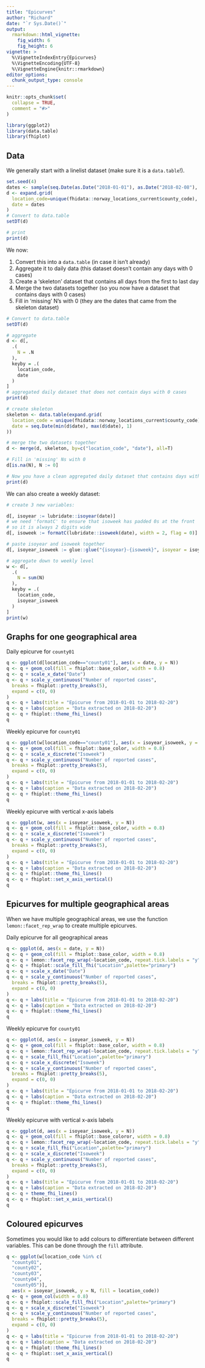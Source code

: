 ```yaml
---
title: "Epicurves"
author: "Richard"
date: "`r Sys.Date()`"
output:
  rmarkdown::html_vignette:
    fig_width: 6
    fig_height: 6
vignette: >
  %\VignetteIndexEntry{Epicurves}
  %\VignetteEncoding{UTF-8}
  %\VignetteEngine{knitr::rmarkdown}
editor_options: 
  chunk_output_type: console
---
```


```r
knitr::opts_chunk$set(
  collapse = TRUE,
  comment = "#>"
)
```

```r
library(ggplot2)
library(data.table)
library(fhiplot)
```

## Data

We generally start with a linelist dataset (make sure it is a `data.table`!).

```r
set.seed(4)
dates <- sample(seq.Date(as.Date("2018-01-01"), as.Date("2018-02-08"), 1), 20000, replace = T)
d <- expand.grid(
  location_code=unique(fhidata::norway_locations_current$county_code),
  date = dates
)
# Convert to data.table
setDT(d)

# print
print(d)
```

We now:

1. Convert this into a `data.table` (in case it isn't already)
2. Aggregate it to daily data (this dataset doesn't contain any days with 0 cases)
3. Create a 'skeleton' dataset that contains all days from the first to last day
4. Merge the two datasets together (so you now have a dataset that contains days with 0 cases)
5. Fill in 'missing' N's with 0 (they are the dates that came from the skeleton dataset)

```r
# Convert to data.table
setDT(d)

# aggregate
d <- d[,
  .(
    N = .N
  ),
  keyby = .(
    location_code,
    date
  )
]
# aggregated daily dataset that does not contain days with 0 cases
print(d)

# create skeleton
skeleton <- data.table(expand.grid(
  location_code = unique(fhidata::norway_locations_current$county_code),
  date = seq.Date(min(d$date), max(d$date), 1)
))

# merge the two datasets together
d <- merge(d, skeleton, by=c("location_code", "date"), all=T)

# Fill in 'missing' Ns with 0
d[is.na(N), N := 0]

# Now you have a clean aggregated daily dataset that contains days with 0 cases!
print(d)
```

We can also create a weekly dataset:

```r
# create 3 new variables:

d[, isoyear := lubridate::isoyear(date)]
# we need 'formatC' to ensure that isoweek has padded 0s at the front
# so it is always 2 digits wide
d[, isoweek := formatC(lubridate::isoweek(date), width = 2, flag = 0)]

# paste isoyear and isoweek together
d[, isoyear_isoweek := glue::glue("{isoyear}-{isoweek}", isoyear = isoyear, isoweek = isoweek)]

# aggregate down to weekly level
w <- d[,
  .(
    N = sum(N)
  ),
  keyby = .(
    location_code,
    isoyear_isoweek
  )
]
print(w)
```

## Graphs for one geographical area

Daily epicurve for `county01`

```r
q <- ggplot(d[location_code=="county01"], aes(x = date, y = N))
q <- q + geom_col(fill = fhiplot::base_color, width = 0.8)
q <- q + scale_x_date("Date")
q <- q + scale_y_continuous("Number of reported cases",
  breaks = fhiplot::pretty_breaks(5),
  expand = c(0, 0)
)
q <- q + labs(title = "Epicurve from 2018-01-01 to 2018-02-20")
q <- q + labs(caption = "Data extracted on 2018-02-20")
q <- q + fhiplot::theme_fhi_lines()
q
```

Weekly epicurve for `county01`

```r
q <- ggplot(w[location_code=="county01"], aes(x = isoyear_isoweek, y = N))
q <- q + geom_col(fill = fhiplot::base_color, width = 0.8)
q <- q + scale_x_discrete("Isoweek")
q <- q + scale_y_continuous("Number of reported cases",
  breaks = fhiplot::pretty_breaks(5),
  expand = c(0, 0)
)
q <- q + labs(title = "Epicurve from 2018-01-01 to 2018-02-20")
q <- q + labs(caption = "Data extracted on 2018-02-20")
q <- q + fhiplot::theme_fhi_lines()
q
```

Weekly epicurve with vertical x-axis labels

```r
q <- ggplot(w, aes(x = isoyear_isoweek, y = N))
q <- q + geom_col(fill = fhiplot::base_color, width = 0.8)
q <- q + scale_x_discrete("Isoweek")
q <- q + scale_y_continuous("Number of reported cases",
  breaks = fhiplot::pretty_breaks(5),
  expand = c(0, 0)
)
q <- q + labs(title = "Epicurve from 2018-01-01 to 2018-02-20")
q <- q + labs(caption = "Data extracted on 2018-02-20")
q <- q + fhiplot::theme_fhi_lines()
q <- q + fhiplot::set_x_axis_vertical()
q
```

## Epicurves for multiple geographical areas

When we have multiple geographical areas, we use the function `lemon::facet_rep_wrap` to create multiple epicurves.

Daily epicurve for all geographical areas

```r
q <- ggplot(d, aes(x = date, y = N))
q <- q + geom_col(fill = fhiplot::base_color, width = 0.8)
q <- q + lemon::facet_rep_wrap(~location_code, repeat.tick.labels = "y")
q <- q + fhiplot::scale_fill_fhi("Location",palette="primary")
q <- q + scale_x_date("Date")
q <- q + scale_y_continuous("Number of reported cases",
  breaks = fhiplot::pretty_breaks(5),
  expand = c(0, 0)
)
q <- q + labs(title = "Epicurve from 2018-01-01 to 2018-02-20")
q <- q + labs(caption = "Data extracted on 2018-02-20")
q <- q + fhiplot::theme_fhi_lines()
q
```

Weekly epicurve for `county01`

```r
q <- ggplot(d, aes(x = isoyear_isoweek, y = N))
q <- q + geom_col(fill = fhiplot::base_color, width = 0.8)
q <- q + lemon::facet_rep_wrap(~location_code, repeat.tick.labels = "y")
q <- q + scale_fill_fhi("Location",palette="primary")
q <- q + scale_x_discrete("Isoweek")
q <- q + scale_y_continuous("Number of reported cases",
  breaks = fhiplot::pretty_breaks(5),
  expand = c(0, 0)
)
q <- q + labs(title = "Epicurve from 2018-01-01 to 2018-02-20")
q <- q + labs(caption = "Data extracted on 2018-02-20")
q <- q + fhiplot::theme_fhi_lines()
q
```

Weekly epicurve with vertical x-axis labels

```r
q <- ggplot(d, aes(x = isoyear_isoweek, y = N))
q <- q + geom_col(fill = fhiplot::base_coloror, width = 0.8)
q <- q + lemon::facet_rep_wrap(~location_code, repeat.tick.labels = "y")
q <- q + scale_fill_fhi("Location",palette="primary")
q <- q + scale_x_discrete("Isoweek")
q <- q + scale_y_continuous("Number of reported cases",
  breaks = fhiplot::pretty_breaks(5),
  expand = c(0, 0)
)
q <- q + labs(title = "Epicurve from 2018-01-01 to 2018-02-20")
q <- q + labs(caption = "Data extracted on 2018-02-20")
q <- q + theme_fhi_lines()
q <- q + fhiplot::set_x_axis_vertical()
q
```

## Coloured epicurves

Sometimes you would like to add colours to differentiate between different variables. This can be done through the `fill` attribute.

```r
q <- ggplot(w[location_code %in% c(
  "county01",
  "county02",
  "county03",
  "county04",
  "county05")], 
  aes(x = isoyear_isoweek, y = N, fill = location_code))
q <- q + geom_col(width = 0.8)
q <- q + fhiplot::scale_fill_fhi("Location",palette="primary")
q <- q + scale_x_discrete("Isoweek")
q <- q + scale_y_continuous("Number of reported cases",
  breaks = fhiplot::pretty_breaks(5),
  expand = c(0, 0)
)
q <- q + labs(title = "Epicurve from 2018-01-01 to 2018-02-20")
q <- q + labs(caption = "Data extracted on 2018-02-20")
q <- q + fhiplot::theme_fhi_lines()
q <- q + fhiplot::set_x_axis_vertical()
q
```

